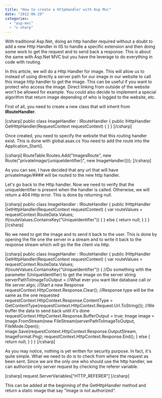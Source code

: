 ```yaml
---
title: "How to create a HttpHandler with Asp Mvc"
date: "2012-06-29"
categories: 
  - "asp-mvc"
  - "c-sharp"
---
```


With traditional Asp.Net, doing an http handler required without a doubt to add a new Http Handler in IIS to handle a specific extension and then doing some work to get the request and to send back a response. This is about the same with Asp.Net MVC but you have the leverage to do everything in code with routing.

In this article, we will do a Http Handler for image. This will allow us to instead of using directly a server path for our image in our website to call this image http handler to get the image. This can be useful if you want to protect who access the image. Direct linking from outside of the website won't be allowed for example. You could also decide to implement a special algorithm that return image depending of who is logged to the website, etc.

First of all, you need to create a new class that will inherit from **IRouteHandler**.

\[csharp\] public class ImageHandler : IRouteHandler { public IHttpHandler GetHttpHandler(RequestContext requestContext) { } } \[/csharp\]

Once created, you need to specify the website that this routing handler exist. This is done with global.asax.cs You need to add the route into the Application\_Start().

\[csharp\] RouteTable.Routes.Add("ImagesRoute", new Route("privateImage/{uniqueIdentifier}", new ImageHandler())); \[/csharp\]

As you can see, I have decided that any url that will have privateImage/#### will be routed to the new http handler.

Let's go back to the Http handler. Now we need to verify that the uniqueIdentifier is present when the handler is called. Otherwise, we will return a 404 Http error. This is done by returning null.

\[csharp\] public class ImageHandler : IRouteHandler { public IHttpHandler GetHttpHandler(RequestContext requestContext) { var routeValues = requestContext.RouteData.Values; if(routeValues.ContainsKey("UniqueIdentifier")) { } else { return null; } } } \[/csharp\]

No we need to get the image and to send it back to the user. This is done by opening the file one the server in a stream and to write it back to the response stream which will go the the client via http.

\[csharp\] public class ImageHandler : IRouteHandler { public IHttpHandler GetHttpHandler(RequestContext requestContext) { var routeValues = requestContext.RouteData.Values; if(routeValues.ContainsKey("UniqueIdentifier")) { //Do something with the parameter (UniqueIdentifier) to get the image on the server string serverPathToImageToOutput = //What ever you want like database call or file server algo; //Start a new Response requestContext.HttpContext.Response.Clear(); //Response type will be the same as the one requested requestContext.HttpContext.Response.ContentType = GetContentType(requestContext.HttpContext.Request.Url.ToString()); //We buffer the data to send back until it's done requestContext.HttpContext.Response.BufferOutput = true; Image image = Image.FromStream(new FileStream(serverPathToImageToOutput, FileMode.Open)); image.Save(requestContext.HttpContext.Response.OutputStream, ImageFormat.Png); requestContext.HttpContext.Response.End(); } else { return null; } } } \[/csharp\]

As you may notice, nothing is yet written for security purpose. In fact, it's quite simple. What we need to do is to check from where the request as been sent. Since we are the only one who should use the http handler, we can authorize only server request by checking the referer variable.

\[csharp\] request.ServerVariables\["HTTP\_REFERER"\] \[/csharp\]

This can be added at the beginning of the GetHttpHandler method and return a static image that say "Image is not authorized".

